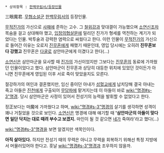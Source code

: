  * 상위항목 : [[한백무림서/등장인물]]

三眼魔君. [[무협소설]]군 [[한백무림서]]의 등장인물.

[[무적진가]]의 가신으로 [[사패]]에 준하는 고수. 그 [[철위강]]과 맞대결이 가능했으며 [[소연신]]조차 목숨을 걸고 상대해야 했고, [[입정의협살문]]에 밀리던 진가가 형세를 역전하는 계기가 되었다는 인물. 박투술과 강력한 염력으로 싸웠다고 한다. 이런 인물이 [[무적진가]]의 가신으로 들어간 이유는 오로지 [[진무혼]]에게 패했기 때문인데, 영입 당시에는 오히려 '''진무혼보다 강했고''' 진무혼은 [[다굴]]로 삼안마군에게 이겼다고 한다(...)

[[소연신]]은 삼안마군을 묘사할 때 [[무적진가|진가]]의 가신이었지만 그보다는 [[진무혼]]의 동료에 가까웠던 인물이었다고 했다. 삼안마군이 진무혼과 상당히 대등한 위치에 있었던 것이든가 아니면 진무혼에게 영입된 이후 서로 죽이 맞았을지도 모른다.

절강하가의 여인과 결혼했지만, 임신 중이던 아내가 [[성혈교]]에게 납치당해 결국 아내는 죽고 아들은 [[진천]]에게 구출되어 [[무당파]]에 맡겨지는데 이 아들이 바로 [[wiki:"명경#s-3"명경]]. 당시 삼안마군은 사정이 있어서 전성기의 능력을 발휘할 수 없었다고 한다.

정正보다는 마魔에 가까웠다고 하며, [[wiki:"명경#s-3"명경]]의 살기를 생각하면 성격이 꽤나 거칠었을 것으로 보인다. [[소연신]]은 명경에 대해 얘기할 때 ''''삼안마군의 아들이 맞다면 일단 닥치는 대로 때려 부수고 보겠지.''' 마인이 될 것 같으면 [[단운룡|네]]가 죽여라'라고 했다(...)

[[wiki:"명경#s-3"명경]]을 보면 알겠지만 색목인이다.

'''아직 살아있다.''' 하지만 전성기 때의 무력은 아니고 무력을 회복하기 위해선 특정 지방에서 머물러있어야 한다고. 훗날 [[wiki:"명경#s-3"명경]]과 조우하지 않을까.
